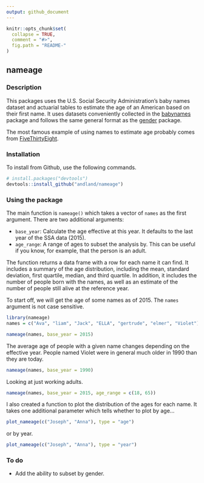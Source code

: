 ```yaml
---
output: github_document
---
```


<!-- README.md is generated from README.Rmd. Please edit that file -->

```r
knitr::opts_chunk$set(
  collapse = TRUE,
  comment = "#>",
  fig.path = "README-"
)
```

## nameage

### Description

This packages uses the U.S. Social Security Administration's baby names dataset and actuarial tables to estimate the age of an American based on their first name. It uses datasets conveniently collected in the [babynames](http://github.com/hadley/babynames) package and follows the same general format as the [gender](https://github.com/ropensci/gender) package.

The most famous example of using names to estimate age probably comes from [FiveThirtyEight](https://fivethirtyeight.com/features/how-to-tell-someones-age-when-all-you-know-is-her-name/).

### Installation

To install from Github, use the following commands.

```r
# install.packages("devtools")
devtools::install_github("andland/nameage")
```

### Using the package

The main function is `nameage()` which takes a vector of `names` as the first argument. There are two additional arguments:

- `base_year`: Calculate the age effective at this year. It defaults to the last year of the SSA data (2015).
- `age_range`: A range of ages to subset the analysis by. This can be useful if you know, for example, that the person is an adult.

The function returns a data frame with a row for each name it can find. It includes a summary of the age distribution, including the mean, standard deviation, first quartile, median, and third quartile. In addition, it includes the number of people born with the names, as well as an estimate of the number of people still alive at the reference year.

To start off, we will get the age of some names as of 2015. The `names` argument is not case sensitive.

```r
library(nameage)
names = c("Ava", "liam", "Jack", "ELLA", "gertrude", "elmer", "Violet")

nameage(names, base_year = 2015)
```

The average age of people with a given name changes depending on the effective year. People named Violet were in general much older in 1990 than they are today.

```r
nameage(names, base_year = 1990)
```

Looking at just working adults.

```r
nameage(names, base_year = 2015, age_range = c(18, 65))
```

I also created a function to plot the distribution of the ages for each name. It takes one additional parameter which tells whether to plot by age...

```r
plot_nameage(c("Joseph", "Anna"), type = "age")
```

or by year.

```r
plot_nameage(c("Joseph", "Anna"), type = "year")
```

### To do

- Add the ability to subset by gender.
